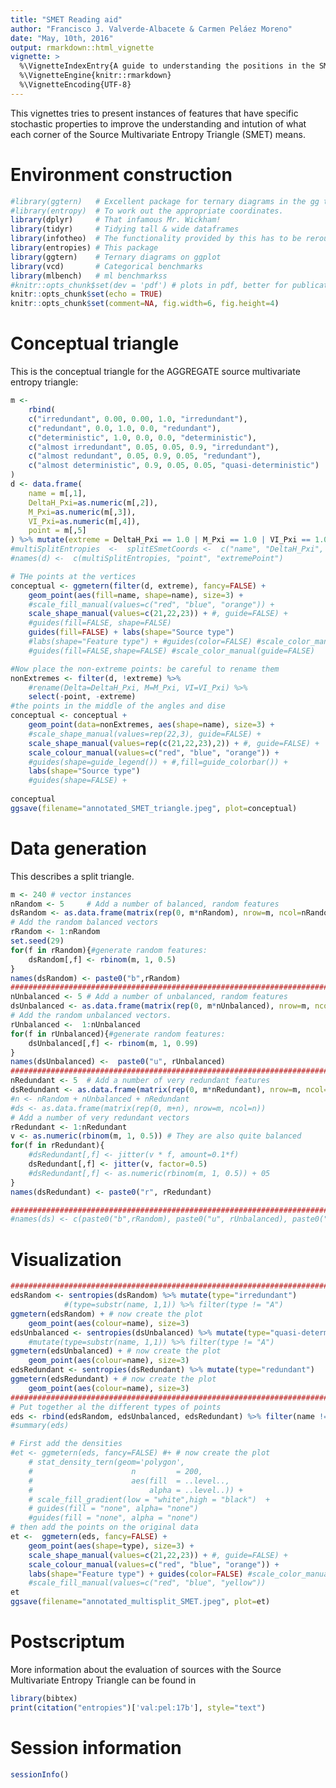 ```yaml
---
title: "SMET Reading aid"
author: "Francisco J. Valverde-Albacete & Carmen Peláez Moreno"
date: "May, 10th, 2016"
output: rmarkdown::html_vignette
vignette: >
  %\VignetteIndexEntry{A guide to understanding the positions in the SMET}
  %\VignetteEngine{knitr::rmarkdown}
  %\VignetteEncoding{UTF-8}
---
```


This vignettes tries to present instances of features that have specific stochastic properties to improve the understanding and intution of what each corner of the Source Multivariate Entropy Triangle (SMET) means.
 

# Environment construction

```r
#library(ggtern)   # Excellent package for ternary diagrams in the gg tradition
#library(entropy)  # To work out the appropriate coordinates.
library(dplyr)     # That infamous Mr. Wickham!
library(tidyr)     # Tidying tall & wide dataframes
library(infotheo)  # The functionality provided by this has to be rerouted through entropies
library(entropies) # This package
library(ggtern)    # Ternary diagrams on ggplot
library(vcd)       # Categorical benchmarks
library(mlbench)   # ml benchmarkss
#knitr::opts_chunk$set(dev = 'pdf') # plots in pdf, better for publication
knitr::opts_chunk$set(echo = TRUE)
knitr::opts_chunk$set(comment=NA, fig.width=6, fig.height=4)
```

# Conceptual triangle

This is the conceptual triangle for the AGGREGATE source multivariate entropy triangle:

```r
m <- 
    rbind(
    c("irredundant", 0.00, 0.00, 1.0, "irredundant"), 
    c("redundant", 0.0, 1.0, 0.0, "redundant"),
    c("deterministic", 1.0, 0.0, 0.0, "deterministic"),
    c("almost irredundant", 0.05, 0.05, 0.9, "irredundant"), 
    c("almost redundant", 0.05, 0.9, 0.05, "redundant"),
    c("almost deterministic", 0.9, 0.05, 0.05, "quasi-deterministic")
)
d <- data.frame(
    name = m[,1],
    DeltaH_Pxi=as.numeric(m[,2]),
    M_Pxi=as.numeric(m[,3]),
    VI_Pxi=as.numeric(m[,4]),
    point = m[,5]
) %>% mutate(extreme = DeltaH_Pxi == 1.0 | M_Pxi == 1.0 | VI_Pxi == 1.0)
#multiSplitEntropies  <-  splitESmetCoords <-  c("name", "DeltaH_Pxi", "M_Pxi", "VI_Pxi") 
#names(d) <-  c(multiSplitEntropies, "point", "extremePoint")
```

```r
# THe points at the vertices
conceptual <- ggmetern(filter(d, extreme), fancy=FALSE) + 
    geom_point(aes(fill=name, shape=name), size=3) +    
    #scale_fill_manual(values=c("red", "blue", "orange")) +
    scale_shape_manual(values=c(21,22,23)) + #, guide=FALSE) +
    #guides(fill=FALSE, shape=FALSE) 
    guides(fill=FALSE) + labs(shape="Source type") 
    #labs(shape="Feature type") + #guides(color=FALSE) #scale_color_manual(guide=FALSE)
    #guides(fill=FALSE,shape=FALSE) #scale_color_manual(guide=FALSE)

#Now place the non-extreme points: be careful to rename them
nonExtremes <- filter(d, !extreme) %>%
    #rename(Delta=DeltaH_Pxi, M=M_Pxi, VI=VI_Pxi) %>%
    select(-point, -extreme)
#the points in the middle of the angles and dise
conceptual <- conceptual + 
    geom_point(data=nonExtremes, aes(shape=name), size=3) +
    #scale_shape_manual(values=rep(22,3), guide=FALSE) + 
    scale_shape_manual(values=rep(c(21,22,23),2)) + #, guide=FALSE) + 
    scale_colour_manual(values=c("red", "blue", "orange")) +
    #guides(shape=guide_legend()) + #,fill=guide_colorbar()) + 
    labs(shape="Source type")
    #guides(shape=FALSE) +
    
conceptual
ggsave(filename="annotated_SMET_triangle.jpeg", plot=conceptual)
```


# Data generation

This describes a split triangle.

```r
m <- 240 # vector instances
nRandom <- 5     # Add a number of balanced, random features
dsRandom <- as.data.frame(matrix(rep(0, m*nRandom), nrow=m, ncol=nRandom)) 
# Add the random balanced vectors
rRandom <- 1:nRandom
set.seed(29)
for(f in rRandom){#generate random features: 
    dsRandom[,f] <- rbinom(m, 1, 0.5)
}
names(dsRandom) <- paste0("b",rRandom)
##########################################################################################
nUnbalanced <- 5 # Add a number of unbalanced, random features
dsUnbalanced <- as.data.frame(matrix(rep(0, m*nUnbalanced), nrow=m, ncol=nUnbalanced))
# Add the random unbalanced vectors.
rUnbalanced <-  1:nUnbalanced
for(f in rUnbalanced){#generate random features: 
    dsUnbalanced[,f] <- rbinom(m, 1, 0.99)
}
names(dsUnbalanced) <-  paste0("u", rUnbalanced)
##########################################################################################
nRedundant <- 5  # Add a number of very redundant features
dsRedundant <- as.data.frame(matrix(rep(0, m*nRedundant), nrow=m, ncol=nRedundant))
#n <- nRandom + nUnbalanced + nRedundant
#ds <- as.data.frame(matrix(rep(0, m+n), nrow=m, ncol=n))
# Add a number of very redundant vectors
rRedundant <- 1:nRedundant
v <- as.numeric(rbinom(m, 1, 0.5)) # They are also quite balanced
for(f in rRedundant){
    #dsRedundant[,f] <- jitter(v * f, amount=0.1*f)
    dsRedundant[,f] <- jitter(v, factor=0.5)
    #dsRedundant[,f] <- as.numeric(rbinom(m, 1, 0.5)) + 05
}
names(dsRedundant) <- paste0("r", rRedundant)

##########################################################################################
#names(ds) <- c(paste0("b",rRandom), paste0("u", rUnbalanced), paste0("r", rRedundant))
```


# Visualization

```r
###########################################################################
edsRandom <- sentropies(dsRandom) %>% mutate(type="irredundant")
            #(type=substr(name, 1,1)) %>% filter(type != "A")
ggmetern(edsRandom) + # now create the plot
    geom_point(aes(colour=name), size=3)
edsUnbalanced <- sentropies(dsUnbalanced) %>% mutate(type="quasi-deterministic")
    #mutate(type=substr(name, 1,1)) %>% filter(type != "A")
ggmetern(edsUnbalanced) + # now create the plot
    geom_point(aes(colour=name), size=3)
edsRedundant <- sentropies(dsRedundant) %>% mutate(type="redundant")
ggmetern(edsRedundant) + # now create the plot
    geom_point(aes(colour=name), size=3)
###########################################################################
# Put together al the different types of points
eds <- rbind(edsRandom, edsUnbalanced, edsRedundant) %>% filter(name != "ALL")
#summary(eds)
```

```r
# First add the densities
#et <- ggmetern(eds, fancy=FALSE) #+ # now create the plot
    # stat_density_tern(geom='polygon',
    #                      n         = 200,
    #                      aes(fill  = ..level..,
    #                          alpha = ..level..)) +    
    # scale_fill_gradient(low = "white",high = "black")  +
    # guides(fill = "none", alpha= "none")
    #guides(fill = "none", alpha = "none")
# then add the points on the original data
et <-  ggmetern(eds, fancy=FALSE) + 
    geom_point(aes(shape=type), size=3) +
    scale_shape_manual(values=c(21,22,23)) + #, guide=FALSE) + 
    scale_colour_manual(values=c("red", "blue", "orange")) +
    labs(shape="Feature type") + guides(color=FALSE) #scale_color_manual(guide=FALSE)
    #scale_fill_manual(values=c("red", "blue", "yellow"))
et
ggsave(filename="annotated_multisplit_SMET.jpeg", plot=et)
```

# Postscriptum

More information about the evaluation of sources with the Source Multivariate Entropy Triangle can be found in 

```r
library(bibtex)
print(citation("entropies")['val:pel:17b'], style="text")
```

# Session information
```r
sessionInfo()
```
